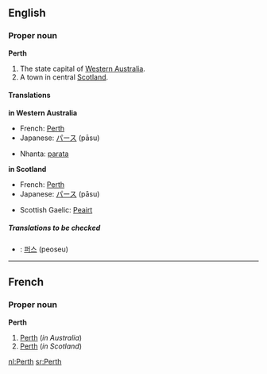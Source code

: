 ==English==
===Proper noun===
{{wikipedia}}
'''Perth'''

#The state capital of [[Western Australia]].
#A town in central [[Scotland]].

====Translations====

'''in Western Australia'''
{{top}}
*French: [[Perth#French|Perth]]
*Japanese: [[パース]] (pāsu)
{{mid}}
*Nhanta: [[parata]]
{{bottom}}

'''in Scotland'''
{{top}}
*French: [[Perth#French|Perth]]
*Japanese: [[パース]] (pāsu)
{{mid}}
*Scottish Gaelic: [[Peairt]]
{{bottom}}

=====Translations to be checked=====
<!--Remove this section once all of the translations below have been moved into the tables above.-->
{{checktrans}}

*{{ttbc|Korean}}: [[퍼스]] (peoseu)

----

==French==
===Proper noun===
'''Perth'''

#[[Perth#English|Perth]] (''in Australia'')
#[[Perth#English|Perth]] (''in Scotland'')

[[nl:Perth]]
[[sr:Perth]]